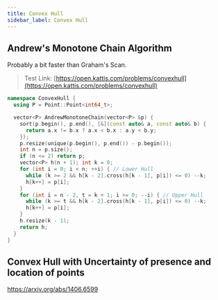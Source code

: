 ```yaml
---
title: Convex Hull
sidebar_label: Convex Hull
---
```


## Andrew's Monotone Chain Algorithm

Probably a bit faster than Graham's Scan.

> Test Link: [https://open.kattis.com/problems/convexhull](https://open.kattis.com/problems/convexhull)

``` cpp
namespace ConvexHull {
  using P = Point::Point<int64_t>;

  vector<P> AndrewMonotoneChain(vector<P> &p) {
    sort(p.begin(), p.end(), [&](const auto& a, const auto& b) {
      return a.x != b.x ? a.x < b.x : a.y < b.y;
    });
    p.resize(unique(p.begin(), p.end()) - p.begin());
    int n = p.size();
    if (n <= 2) return p;
    vector<P> h(n + 1); int k = 0;
    for (int i = 0; i < n; ++i) { // Lower Hull
      while (k >= 2 && h[k - 2].cross(h[k - 1], p[i]) <= 0) --k;
      h[k++] = p[i];
    }
    for (int i = n - 2, t = k + 1; i >= 0; --i) { // Upper Hull
      while (k >= t && h[k - 2].cross(h[k - 1], p[i]) <= 0) --k;
      h[k++] = p[i];
    }
    h.resize(k - 1);
    return h;
  }
}
```

## Convex Hull with Uncertainty of presence and location of points

https://arxiv.org/abs/1406.6599